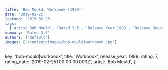 ```yaml
---
title: 'Bob Mould: Workbook (1989)'
date: '2019-02-25'
lastmod: '2019-02-25'
tags:
  ['Artist Bob Mould', 'Rated 3.5', 'Release Year 1989', 'Release Decade 1980']
summary: 'Rated 3.5'
authors: ['default']
images: ['/content/images/bob-mould|workbook.jpg']
---
```


  key: 'bob-mould|workbook',
  title: 'Workbook',
  release_year: 1989,
  rating: 7,
  rating_date: '2019-02-25T00:00:00.000Z',
  artist: 'Bob Mould',
};

<MusicRating data={data} />
